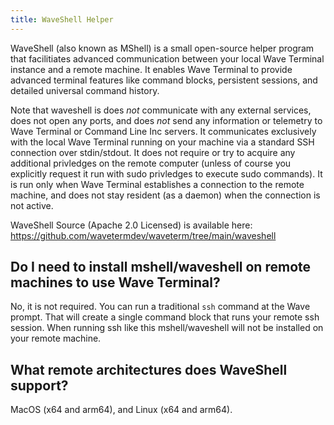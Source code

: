 ```yaml
---
title: WaveShell Helper
---
```


WaveShell (also known as MShell) is a small open-source helper program that facilitiates advanced communication between your local Wave Terminal instance and a remote machine.  It enables Wave Terminal to provide advanced terminal features like command blocks, persistent sessions, and detailed universal command history.

Note that waveshell is does *not* communicate with any external services, does not open any ports, and does *not* send any information or telemetry to Wave Terminal or Command Line Inc servers.  It communicates exclusively with the local Wave Terminal running on your machine via a standard SSH connection over stdin/stdout.  It does not require or try to acquire any additional privledges on the remote computer (unless of course you explicitly request it run with sudo privledges to execute sudo commands).  It is run only when Wave Terminal establishes a connection to the remote machine, and does not stay resident (as a daemon) when the connection is not active.

WaveShell Source (Apache 2.0 Licensed) is available here: https://github.com/wavetermdev/waveterm/tree/main/waveshell

## Do I need to install mshell/waveshell on remote machines to use Wave Terminal?

No, it is not required.  You can run a traditional `ssh` command at the Wave prompt.  That will create a single command block that runs your remote ssh session.  When running ssh like this mshell/waveshell will not be installed on your remote machine.

## What remote architectures does WaveShell support?

MacOS (x64 and arm64), and Linux (x64 and arm64).